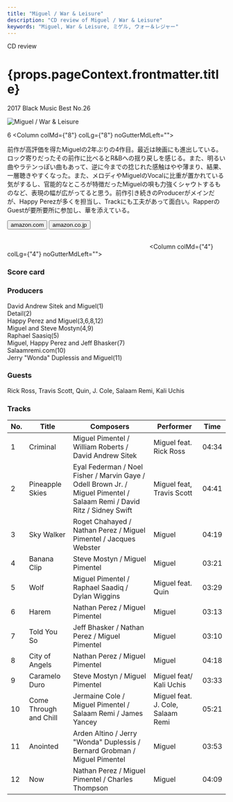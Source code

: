 ```yaml
---
title: "Miguel / War & Leisure"
description: "CD review of Miguel / War & Leisure"
keywords: "Miguel, War & Leisure, ミゲル, ウォー＆レジャー"
---
```




<p className="largeP">CD review</p>
<h1 className="h1--no--margin">{props.pageContext.frontmatter.title}</h1>
<p className="largeP"><Link to="/best50/2017/">2017 Black Music Best No.26</Link></p>

<Row  className="image-card-group">
	<Column colMd={"4"} colLg={"4"} noGutterMdLeft="">
       <ImageCard>

![Miguel / War & Leisure](../../images/cd/miguel3L.jpg) 

</ImageCard>6
	</Column>
	<Column colMd={"8"} colLg={"8"} noGutterMdLeft="">
	<p>
	前作が高評価を得たMiguelの2年ぶりの4作目。最近は映画にも進出している。ロック寄りだったその前作に比べるとR&Bへの揺り戻しを感じる。また、明るい曲やラテンっぽい曲もあって、逆に今までの捻じれた感触はやや薄まり、結果、一層聴きやすくなった。また、メロディやMiguelのVocalに比重が置かれている気がするし、官能的なところが特徴だったMiguelの唄も力強くシャウトするものなど、表現の幅が広がってると思う。前作引き続きのProducerがメインだが、Happy Perezが多くを担当し、Trackにも工夫があって面白い。RapperのGuestが要所要所に参加し、華を添えている。
	</p>
    <div>
	  <Button href="https://amzn.to/32zUP1x" kind="primary" size="small" renderIcon={ArrowUpRight24}>
      amazon.com
      </Button>
      <Button href="https://amzn.to/2Wy71fw" kind="secondary" size="small" renderIcon={ArrowUpRight24}>
      amazon.co.jp
      </Button>
	</div>
	<a href="https://geo.music.apple.com/jp/album/war-leisure/1305444975?mt=1&app=music&ls=1&at=11lcug" style="display:inline-block;overflow:hidden;background:url(https://linkmaker.itunes.apple.com/ja-jp/lockup.svg?releaseDate=2017-12-01&kind=album&bubble=apple_music&style=mono-black) no-repeat;width:180px;height:45px;"></a>
	<a href="https://geo.music.apple.com/jp/album/war-leisure/1305444975?app=itunes&at=11lcug" style="display:inline-block;overflow:hidden;background:url(https://linkmaker.itunes.apple.com/ja-jp/badge-lrg.svg?releaseDate=2017-12-01T00:00:00Z&kind=album&bubble=itunes_music) no-repeat;width:140px;height:45px;"></a>
	</Column>
</Row>
<Row >
	<Column colMd={"4"} colLg={"4"} noGutterMdLeft="">
<div>
    <h3>Score card</h3>
	<SliderJS1 value="4" />
    <SliderJS2 value="1" />
	<SliderJS3 value="1" />
    <SliderJS4 value="9" />
</div>
</Column>
<Column colMd={"8"} colLg={"8"} noGutterMdLeft="">
<div>
<h3>Producers</h3>
<p>
David Andrew Sitek and Miguel(1)
<br/>Detail(2)
<br/>Happy Perez and Miguel(3,6,8,12)
<br/>Miguel and Steve Mostyn(4,9)
<br/>Raphael Saasiq(5)
<br/>Miguel, Happy Perez and Jeff Bhasker(7)
<br/>Salaamremi.com(10)
<br/>Jerry "Wonda" Duplessis and Miguel(11)
</p>
<h3>Guests</h3>
<p>
Rick Ross, Travis Scott, Quin, J. Cole, Salaam Remi, Kali Uchis
</p>
</div>
</Column>
</Row>

<h3>Tracks</h3>

| No. |	 Title                 |	 Composers                                                                                                           |	 Performer                       | Time	 |
| --- |	---------------------- | ----------------------------------------------------------------------------------------------------------------------- | --------------------------------- | ----- |
| 1	  |	Criminal               | Miguel Pimentel / William Roberts / David Andrew Sitek                                                                  | Miguel feat. Rick Ross            | 04:34 |
| 2	  |	Pineapple Skies        | Eyal Federman / Noel Fisher / Marvin Gaye / Odell Brown Jr. / Miguel Pimentel / Salaam Remi / David Ritz / Sidney Swift | Miguel feat, Travis Scott         | 04:41 |
| 3	  |	Sky Walker             | Roget Chahayed / Nathan Perez / Miguel Pimentel / Jacques Webster                                                       | Miguel                            | 04:19 |
| 4	  |	Banana Clip            | Steve Mostyn / Miguel Pimentel                                                                                          | Miguel                            | 03:21 |
| 5	  |	Wolf                   | Miguel Pimentel / Raphael Saadiq / Dylan Wiggins                                                                        | Miguel feat. Quin                 | 03:29 |
| 6	  |	Harem                  | Nathan Perez / Miguel Pimentel                                                                                          | Miguel                            | 03:13 |
| 7	  |	Told You So            | Jeff Bhasker / Nathan Perez / Miguel Pimentel                                                                           | Miguel                            | 03:10 |
| 8	  |	City of Angels         | Nathan Perez / Miguel Pimentel                                                                                          | Miguel                            | 04:18 |
| 9	  |	Caramelo Duro          | Steve Mostyn / Miguel Pimentel                                                                                          | Miguel feat/ Kali Uchis           | 03:33 |
| 10  |	Come Through and Chill | Jermaine Cole / Miguel Pimentel / Salaam Remi / James Yancey                                                            | Miguel feat. J. Cole, Salaam Remi | 05:21 |
| 11  |	Anointed               | Arden Altino / Jerry "Wonda" Duplessis / Bernard Grobman / Miguel Pimentel                                              | Miguel                            | 03:53 |
| 12  |	Now                    | Nathan Perez / Miguel Pimentel / Charles Thompson                                                                       | Miguel                            | 04:09 |
